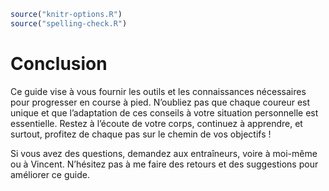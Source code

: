 ```r
source("knitr-options.R")
source("spelling-check.R")
```

# Conclusion {-}

Ce guide vise à vous fournir les outils et les connaissances nécessaires pour progresser en course à pied.
N'oubliez pas que chaque coureur est unique et que l'adaptation de ces conseils à votre situation personnelle est essentielle.
Restez à l'écoute de votre corps, continuez à apprendre, et surtout, profitez de chaque pas sur le chemin de vos objectifs !

Si vous avez des questions, demandez aux entraîneurs, voire à moi-même ou à Vincent. 
N'hésitez pas à me faire des retours et des suggestions pour améliorer ce guide.
